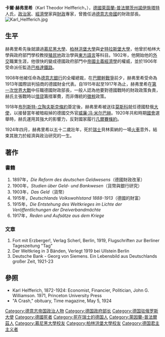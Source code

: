 {{NoteTA|zh-hans:黑尔费里希;zh-hant:赫弗里希
}}

'''卡爾·赫弗里希'''（Karl Theodor Helfferich，{{bd|1872年|7月22日|1924年|4月23日|catIdx=Helfferich, Karl Theodor}}），[[德國|德國]][[萊茵蘭-普法爾茨州|萊茵蘭-普法爾茨州]][[葡萄酒之路旁諾伊施塔特|諾伊施塔特]]人氏，[[政治家|政治家]]、[[經濟學|經濟學]]家與[[財政|財政]]專家，曾擔任過[[德意志帝國|德意志帝國]]的財政部長。
[[File:Karl_Helfferich.jpg|thumb]]

== 生平 ==
赫弗里希先後就讀過[[慕尼黑大學|慕尼黑大學]]、[[柏林洪堡大學|柏林洪堡大學]]與[[史特拉斯堡大學|史特拉斯堡大學]]，他曾於柏林大學與政府部門學校教授[[殖民地|殖民地]]政治學與[[東方語言|東方語言]]等科目。1902年，他開始他的[[外交|外交]]職業生涯，他很快的變成德國政府部門中[[帝國主義|帝國主義]][[經濟學|經濟學]]的權威，並於1906年受命派任監造[[巴格達鐵路|巴格達鐵路]]。

1908年他被任命為[[德意志銀行|德意志銀行]]的全權總裁，在[[巴爾幹戰爭|巴爾幹戰爭]]前夕，赫弗里希受命為1913年國際談判協商的德國財金代表。自1915年起至1917年為止，赫弗里希在[[第一次世界大戰|第一次世界大戰]]中任職德國財政部長，一般人認為他要對德國戰時的財政政策負責，赫氏主張戰時以[[借貸|借貸]]籌措軍費，而非傳統的[[徵稅|徵稅]]政策。

1918年[[布列斯特-立陶夫斯克條約|布列斯特-立陶夫斯克條約]]簽定後，赫弗里希被送往[[莫斯科|莫斯科]]就任德國駐俄[[大使|大使]]，以接替當年被暗殺掉的德國交外官[[威廉·冯·米尔巴赫|威廉·冯·米尔巴赫]]。1920年共和時期[[國會|國會]]選舉時，赫氏運用其強大的影響力，反對國家履行[[凡爾賽條約|凡爾賽條約]]。

1924年四月，赫弗里希以五十二歲壯年，死於[[瑞士|瑞士]]貝林索納的一場[[火車|火車]]意外，結束其致力於經濟與政治研究的一生。

== 著作 ==

=== 書籍 ===
#1897年，''Die Reform des deutschen Geldwesens''（德國財政改革）
#1900年，''Studien über Geld- und Bankwesen''（貨幣與銀行研究）
#1903年，''Das Geld''（貨幣）
#1915年，''Deutschlands Volkswohlstand 1888-1913''（德國的財富）
#1915年，''Die Entstehung des Weltkrieges im Lichte der Veröffentlichungen der Dreiverbandmächte'' 
#1917年，''Reden und Aufsätze aus dem Kriege''

=== 文章 ===
# Fort mit Erzberger!, Verlag Scherl, Berlin, 1919, Flugschriften zur Berliner Tageszeitung "Tag" 
# Der Weltkrieg in 3 Bänden, Verlegt 1919 bei Ullstein Berlin 
# Deutsche Bank - Georg von Siemens. Ein Lebensbild aus Deutschlands großer Zeit, 1921-23

== 參照 ==
* Karl Helfferich, 1872-1924: Economist, Financier, Politician, John G. Williamson. 1971, Princeton University Press
* "A Crash," obituary, Time magazine, May 5, 1924

{{Authority control}}
{{DEFAULTSORT:Helferrich, Karl}}
[[Category:德意志帝国政治人物|Category:德意志帝国政治人物]]
[[Category:德国政府部长|Category:德国政府部长]]
[[Category:德国驻俄罗斯大使|Category:德国驻俄罗斯大使]]
[[Category:德國死者|Category:德國死者]]
[[Category:死在瑞士的德国人|Category:死在瑞士的德国人]]
[[Category:萊因蘭-普法爾茲人|Category:萊因蘭-普法爾茲人]]
[[Category:慕尼黑大學校友|Category:慕尼黑大學校友]]
[[Category:柏林洪堡大學校友|Category:柏林洪堡大學校友]]
[[Category:德国君主主义者|Category:德国君主主义者]]